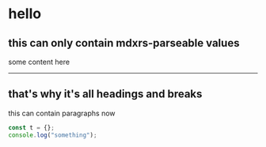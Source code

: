 # hello

## this can only contain mdxrs-parseable values

some content here

---

## that's why it's all headings and breaks

this can contain paragraphs now

```js title=codeblocks.js
const t = {};
console.log("something");
```
